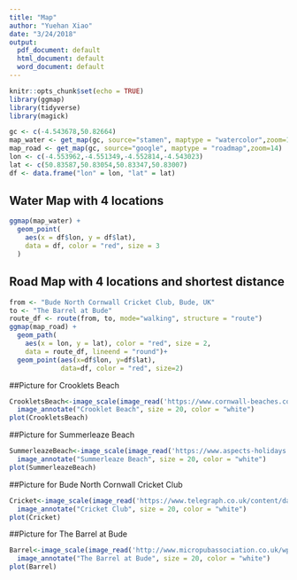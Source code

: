 ```yaml
---
title: "Map"
author: "Yuehan Xiao"
date: "3/24/2018"
output:
  pdf_document: default
  html_document: default
  word_document: default
---
```


```r
knitr::opts_chunk$set(echo = TRUE)
library(ggmap)
library(tidyverse)
library(magick)
```


```r
gc <- c(-4.543678,50.82664)
map_water <- get_map(gc, source="stamen", maptype = "watercolor",zoom=14)
map_road <- get_map(gc, source="google", maptype = "roadmap",zoom=14)
lon <- c(-4.553962,-4.551349,-4.552814,-4.543023)
lat <- c(50.83587,50.83054,50.83347,50.83007)
df <- data.frame("lon" = lon, "lat" = lat)
```

## Water Map with 4 locations

```r
ggmap(map_water) +
  geom_point(
    aes(x = df$lon, y = df$lat),
    data = df, color = "red", size = 3
  )
```

## Road Map with 4 locations and shortest distance 

```r
from <- "Bude North Cornwall Cricket Club, Bude, UK"
to <- "The Barrel at Bude"
route_df <- route(from, to, mode="walking", structure = "route")
ggmap(map_road) +
  geom_path(
    aes(x = lon, y = lat), color = "red", size = 2,
    data = route_df, lineend = "round")+
  geom_point(aes(x=df$lon, y=df$lat),
             data=df, color = "red", size=2)
```



##Picture for Crooklets Beach

```r
CrookletsBeach<-image_scale(image_read('https://www.cornwall-beaches.co.uk/public/photos/crooklets.jpg',"600x"))%>%
  image_annotate("Crooklet Beach", size = 20, color = "white")
plot(CrookletsBeach)
```



##Picture for Summerleaze Beach

```r
SummerleazeBeach<-image_scale(image_read('https://www.aspects-holidays.co.uk/webpics/CMS/Owners/Bude.jpg',"600x"))%>%
  image_annotate("Summerleaze Beach", size = 20, color = "white")
plot(SummerleazeBeach)
```



##Picture for Bude North Cornwall Cricket Club

```r
Cricket<-image_scale(image_read('https://www.telegraph.co.uk/content/dam/Travel/galleries/travel/destinations/europe/uk/Englands-most-beautiful-cricket-grounds/cricket-bude_3378037a.jpg',"x300"))%>%
  image_annotate("Cricket Club", size = 20, color = "white")
plot(Cricket)
```



##Picture for The Barrel at Bude

```r
Barrel<-image_scale(image_read('http://www.micropubassociation.co.uk/wp-content/uploads/barrel-800x800.jpg',"x300"))%>%
  image_annotate("The Barrel at Bude", size = 20, color = "white")
plot(Barrel)
```

